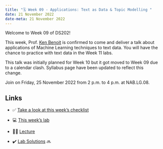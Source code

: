 ---
title: "🗓️ Week 09 - Applications: Text as Data & Topic Modelling "
date: 21 November 2022
date-meta: 21 November 2022
---

Welcome to Week 09 of DS202!

This week, Prof. [Ken Benoit](https://kenbenoit.net/) is confirmed to come and deliver a talk about applications of Machine Learning techniques to text data. You will have the chance to practice with text data in the Week 11 labs.

This talk was initially planned for Week 10 but it got moved to Week 09 due to a calendar clash. Syllabus page have been updated to reflect this change.

Join on Friday, 25 November 2022 from 2 p.m. to 4 p.m. at NAB.LG.08.

## Links

- ✅ [Take a look at this week's checklist](/weeks/week09/checklist.qmd)

- 💻 [This week's lab](/weeks/week09/lab.qmd)

- 👨‍🏫 [Lecture](/weeks/week09/lecture.qmd)

- ✔️ [Lab Solutions]() 🔜
